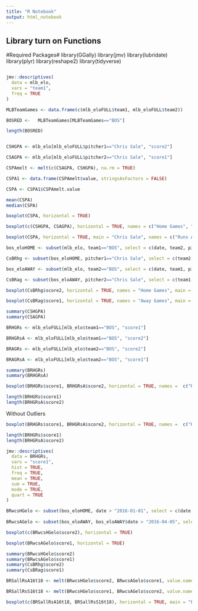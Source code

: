 ```yaml
---
title: "R Notebook"
output: html_notebook
---
```



## Library turn on Functions##
#Required Packages#
library(GGally)
library(jmv)
library(lubridate)
library(plyr)
library(reshape2)
library(tidyverse)


```r


```







```r
jmv::descriptives(
  data = mlb_elo,
  vars = "team1",
  freq = TRUE
)
```
 

```r

MLBTeamGames <- data.frame(c(mlb_eloFULL$team1, mlb_eloFULL$team2))

BOSRED <-   MLBTeamGames[MLBTeamGames=="BOS"]

length(BOSRED)



```





```r
CSHGPA <- mlb_elo[mlb_eloFULL$pitcher1=="Chris Sale", "score2"]

CSAGPA <- mlb_elo[mlb_eloFULL$pitcher2=="Chris Sale", "score1"]

CSPAmelt <- melt(c(CSAGPA, CSHGPA), na.rm = TRUE)

CSPA1 <- data.frame(CSPAmelt$value, stringsAsFactors = FALSE)

CSPA <- CSPA1$CSPAmelt.value

mean(CSPA)
median(CSPA)

boxplot(CSPA, horizontal = TRUE)
```





```r
boxplot(c(CSHGPA, CSAGPA), horizontal = TRUE, names = c("Home Games", "Away Games"), main = "Chris Sale", sub = "Runs Allowed in a Game as Starter", notch = FALSE)

boxplot(CSPA, horizontal = TRUE, main = "Chris Sale", names = c("Runs Allowed"), sub = "Runs Allowed in a Game as Starter")
```





```r
bos_eloHOME <- subset(mlb_elo, team1=="BOS", select = c(date, team2, pitcher1, score1, score2) )

CsBRhg <- subset(bos_eloHOME, pitcher1=="Chris Sale", select = c(team2, pitcher1, score1, score2))

bos_eloAWAY <- subset(mlb_elo, team2=="BOS", select = c(date, team1, pitcher2, score1, score2))

CsBRag <- subset(bos_eloAWAY, pitcher2=="Chris Sale", select = c(team1, pitcher2, score1, score2))

boxplot(CsBRhg$score2, horizontal = TRUE, names = "Home Games", main = "Chris Sale", sub = "Runs Allowed at Fenway")

boxplot(CsBRag$score1, horizontal = TRUE, names = "Away Games", main = "Chris Sale", sub = "Runs Allowed on the Road (With Red Sox)")
```



```r
summary(CSHGPA)
summary(CSAGPA)
```





```r
BRHGRs <- mlb_eloFULL[mlb_elo$team1=="BOS", "score1"]

BRHGRsA <- mlb_eloFULL[mlb_elo$team1=="BOS", "score2"]

BRAGRs <- mlb_eloFULL[mlb_elo$team2=="BOS", "score2"]

BRAGRsA <- mlb_eloFULL[mlb_elo$team2=="BOS", "score1"]

summary(BRHGRs)
summary(BRHGRsA)
```





```r
boxplot(BRHGRs$score1, BRHGRsA$score2, horizontal = TRUE, names =  c("Runs", "Runs Allowed"), main = "Boston Red Sox", sub = "Runs in a game (1901-2018)", notch = TRUE, outline = TRUE)

length(BRHGRs$score1)
length(BRHGRsA$score2)
```
Without Outliers
```r
boxplot(BRHGRs$score1, BRHGRsA$score2, horizontal = TRUE, names =  c("Runs", "Runs Allowed"), main = "Boston Red Sox", sub = "Runs in a game (1901-2018)", notch = TRUE, outline = FALSE)

length(BRHGRs$score1)
length(BRHGRsA$score2)
```




```r
jmv::descriptives(
  data = BRHGRs,
  vars = "score1",
  hist = TRUE,
  freq = TRUE,
  mean = TRUE,
  sum = TRUE,
  mode = TRUE,
  quart = TRUE
)
```






```r
BRwcsHGelo <- subset(bos_eloHOME, date > "2016-01-01", select = c(date, team2, pitcher1, score1, score2))
                     
BRwcsAGelo <- subset(bos_eloAWAY, bos_eloAWAY$date > "2016-04-05", select = c(date, team1, pitcher2, score1, score2))

boxplot(c(BRwcsHGelo$score2), horizontal = TRUE)

```

```r
boxplot(BRwcsAGelo$score1, horizontal = TRUE)
```


```r
summary(BRwcsHGelo$score2)
summary(BRwcsAGelo$score1)
summary(CsBRhg$score2)
summary(CsBRag$score1)
```


```r
BRSallRsA16t18 <- melt(BRwcsHGelo$score2, BRwcsAGelo$score1, value.name = "RunsAllowed", na.rm = TRUE)

BRSallRsS16t18 <- melt(BRwcsHGelo$score1, BRwcsAGelo$score2, value.name = "RunsScored", na.rm = TRUE)

boxplot(c(BRSallRsA16t18, BRSallRsS16t18), horizontal = TRUE, main = "BOSTON RED SOX", sub = "Since Aquisition of Chris Sale", col = c("blue", "red"))
```



























